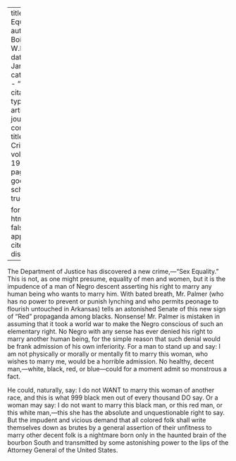 
---
title: 'Sex Equality'
author: Du Bois, W.E.B.
date: Jan. 1920
categories: 
  - ""
citation: 
  type: article-journal
  container-title: The Crisis
  volume: 19
  issue: 3
  page: 106
google-scholar: true

format:
  html:
    toc: false
    appendix-cite-as: display
---




The Department of Justice has discovered a new crime,---"Sex Equality." This is not, as one might presume, equality of men and women, but it is the impudence of a man of Negro descent asserting his right to marry any human being who wants to marry him. With bated breath, Mr. Palmer (who has no power to prevent or punish lynching and who permits peonage to flourish untouched in Arkansas) tells an astonished Senate of this new sign of "Red" propaganda among blacks. Nonsense! Mr. Palmer is mistaken in assuming that it took a world war to make the Negro conscious of such an elementary right. No Negro with any sense has ever denied his right to marry another human being, for the simple reason that such denial would be frank admission of his own inferiority. For a man to stand up and say: I am not physically or morally or mentally fit to marry this woman, who wishes to marry me, would be a horrible admission. No healthy, decent man,---white, black, red, or blue---could for a moment admit so monstrous a fact.

He could, naturally, say: I do not WANT to marry this woman of another race, and this is what 999 black men out of every thousand DO say. Or a woman may say: I do not want to marry this black man, or this red man, or this white man,---this she has the absolute and unquestionable right to say. But the impudent and vicious demand that all colored folk shall write themselves down as brutes by a general assertion of their unfitness to marry other decent folk is a nightmare born only in the haunted brain of the bourbon South and transmitted by some astonishing power to the lips of the Attorney General of the United States.

